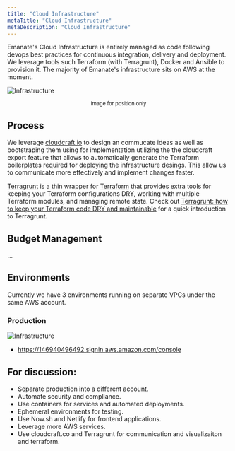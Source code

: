 ```yaml
---
title: "Cloud Infrastructure"
metaTitle: "Cloud Infrastructure"
metaDescription: "Cloud Infrastructure"
---
```


Emanate's Cloud Infrastructure is entirely managed as code following devops best practices for continuous integration, delivery and deployment. We leverage tools such Terraform (with Terragrunt), Docker and Ansible to provision it. The majority of Emanate's infrastructure sits on AWS at the moment.

![Infrastructure](assets/demo_web_app_architecture.png)
<center><small>image for position only</small></center>

## Process

We leverage [cloudcraft.io](https://cloudcraft.co) to design an commucate ideas as well as bootstraping them using for implementation utilizing the the cloudcraft export feature that allows to automatically generate the Terraform boilerplates required for deploying the infrastructure desings. This allow us to communicate more effectively and implement changes faster.

[Terragrunt](https://github.com/gruntwork-io/terragrunt) is a thin wrapper for [Terraform](https://www.terraform.io/) that provides extra tools for keeping your
Terraform configurations DRY, working with multiple Terraform modules, and managing remote state. Check out
[Terragrunt: how to keep your Terraform code DRY and
maintainable](https://blog.gruntwork.io/terragrunt-how-to-keep-your-terraform-code-dry-and-maintainable-f61ae06959d8)
for a quick introduction to Terragrunt.


## Budget Management

...

## Environments

Currently we have 3 environments running on separate VPCs under the same AWS account.

### Production

![Infrastructure](assets/infrastructure.png)

- https://146940496492.signin.aws.amazon.com/console

## For discussion:

- Separate production into a different account.
- Automate security and compliance.
- Use containers for services and automated deployments.
- Ephemeral environments for testing.
- Use Now.sh and Netlify for frontend applications.
- Leverage more AWS services.
- Use cloudcraft.co and Terragrunt for communication and visualizaiton and terraform.

